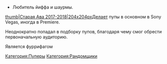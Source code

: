 * Любитель йиффа и шаурмы. 

{{Инфобокс_для_пуперов|другие_ники = Шаурма |сферы_творчества = RYTP, Furry Fandom|год_начала = 2017|имя_фамилия = Ян Артановский|дата_рождения = 2004. 16 декабря|место_проживания = Антрацит |ссылки = Канал https://www.youtube.com/channel/UCzuz6U-JY4tt_dZfS9fnMZQ?view_as=subscriber|image3 = Rovnaya.jpg}}[[Файл:Шаурма.jpg|thumb|Старая Ава 2017-2018|204x204px]]Делает пупы в основном в Sony Vegas, иногда в Premiere.

Неоднократно попадал в подборку пупов, благодаря чему смог обрести первоначальную аудиторию.

Является фуррифагом

[[Категория:Пуперы]]
[[Категория:Рандомщики]]